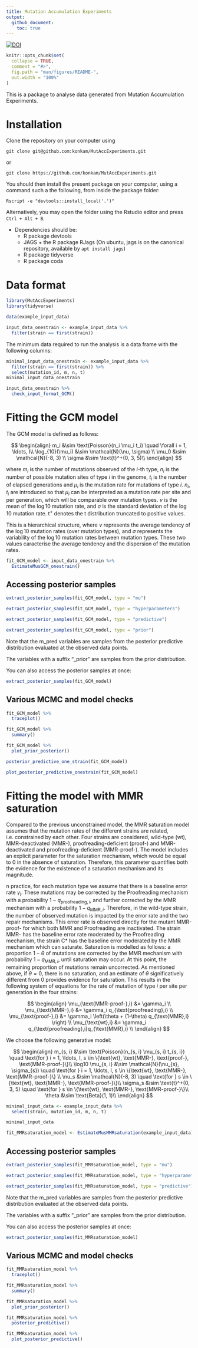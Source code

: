 ```yaml
---
title: Mutation Accumulation Experiments
output: 
  github_document:
    toc: true
---
```




[![DOI](https://zenodo.org/badge/923498484.svg)](https://doi.org/10.5281/zenodo.14847205)



<!-- README.md is generated from README.Rmd. Please edit that file -->

```r
knitr::opts_chunk$set(
  collapse = TRUE,
  comment = "#>",
  fig.path = "man/figures/README-",
  out.width = "100%"
)
```

This is a package to analyse data generated from Mutation Accumulation Experiments. 


# Installation

Clone the repository on your computer using

```
git clone git@github.com:konkam/MutAccExperiments.git
```

or 

```
git clone https://github.com/konkam/MutAccExperiments.git

```

You should then install the present package on your computer, using a command such a the following, from inside the package folder:


```
Rscript -e "devtools::install_local('.')"
```

Alternatively, you may open the folder using the Rstudio editor and press `Ctrl + Alt + B`.


- Dependencies should be:
    - R package devtools
    - JAGS + the R package RJags (On ubuntu, jags is on the canonical repository, available by `apt install jags`)
    - R package tidyverse
    - R package coda

# Data format


```r
library(MutAccExperiments)
library(tidyverse)
```

```r
data(example_input_data)

input_data_onestrain <- example_input_data %>%
  filter(strain == first(strain))
```

The minimum data required to run the analysis is a data frame with the following columns:

```r
minimal_input_data_onestrain <- example_input_data %>%
  filter(strain == first(strain)) %>%
  select(mutation_id, m, n, t)
minimal_input_data_onestrain
```

```r
input_data_onestrain %>%
  check_input_format_GCM()
```


# Fitting the GCM model

The GCM model is defined as follows:

$$
\begin{align}
m_i &\sim \text{Poisson}(n_i \mu_i t_i) \quad \forall i = 1, \ldots, I\\
\log_{10}(\mu_i) &\sim \mathcal{N}(\nu, \sigma) \\
\mu_0 &\sim \mathcal{N}(-8, 3) \\
\sigma &\sim \text{t}^+(0, 3, 5)\\
\end{align}
$$

where $m_i$ is the number of mutations observed of the $i$-th type, $n_i$ is the number of possible mutation sites of type $i$ in the genome, $t_i$ is the number of
elapsed generations and $\mu_i$ is the mutation rate for mutations of type $i$. $n_i, t_i$ are introduced so that $\mu_i$ can be interpreted as a mutation rate per site and
per generation, which will be comparable over mutation types. $\nu$ is the mean of the $\log10$ mutation rate, and $\sigma$ is the standard deviation of the $\log10$ mutation rate.
$\text{t}^+$ denotes the t distribution truncated to positive values.

This is a hierarchical structure, where $\nu$ represents the average tendency of the $\log10$ mutation rates (over mutation
types), and $\sigma$ represents the variability of the $\log10$ mutation rates between mutation types. These two values caracterise the average tendency and the dispersion of the mutation
rates.

```r
fit_GCM_model <- input_data_onestrain %>%
  EstimateMusGCM_onestrain()
```

## Accessing posterior samples

```r
extract_posterior_samples(fit_GCM_model, type = "mu")
```

```r
extract_posterior_samples(fit_GCM_model, type = "hyperparameters")
```

```r
extract_posterior_samples(fit_GCM_model, type = "predictive")
```

```r
extract_posterior_samples(fit_GCM_model, type = "prior")
```

Note that the m_pred variables are samples from the posterior predictive distribution evaluated at the observed data points.

The variables with a suffix "_prior" are samples from the prior distribution.

You can also access the posterior samples at once:

```r
extract_posterior_samples(fit_GCM_model)
```

## Various MCMC and model checks

```r
fit_GCM_model %>%
  traceplot()
```

```r
fit_GCM_model %>%
  summary()
```
```r
fit_GCM_model %>%
  plot_prior_posterior()
```

```r
posterior_predictive_one_strain(fit_GCM_model)
```
```r
plot_posterior_predictive_onestrain(fit_GCM_model)
```


# Fitting the model with MMR saturation

Compared to the previous unconstrained model, the MMR saturation model assumes that the mutation rates of the different
strains are related, i.e. constrained by each other. Four strains are considered, wild-type (wt), MMR-deactivated (MMR-), proofreading-deficient (proof-) and MMR-deactivated and proofreading-deficient (MMR-proof-).
The model includes an explicit parameter for the
saturation mechanism, which would be equal to 0 in the absence of saturation. Therefore, this
parameter quantifies both the evidence for the existence of a saturation mechanism and its
magnitude.

n practice, for each mutation type we assume that there is a baseline error rate $\gamma_i$. These mutations may
be corrected by the Proofreading mechanism with a probability $1-q_{\text{proofreading},i}$, and further
corrected by the MMR mechanism with a probability $1-q_{\text{MMR},i}$. Therefore, in the wild-type strain,
the number of observed mutation is impacted by the error rate and the two repair mechanisms. This
error rate is observed directly for the mutant MMR-proof- for which both MMR and Proofreading are inactivated.
The strain MMR- has the baseline error rate moderated by the Proofreading mechanism, the strain
C* has the baseline error moderated by the MMR mechanism which can saturate. Saturation is
modelled as follows: a proportion $1-\theta$ of mutations are corrected by the MMR mechanism with
probability  $1-q_{\text{MMR},i}$, until saturation may occur. At this point, the remaining proportion of
mutations remain uncorrected. As mentioned above, if $\theta=0$, there is no saturation, and an estimate
of $\theta$ significatively different from 0 provides evidence for saturation. This results in the following
system of equations for the rate of mutation of type $i$ per site
per generation in the four strains:

$$
\begin{align}
\mu_{\text{MMR-proof-},i} &= \gamma_i \\
\mu_{\text{MMR-},i} &= \gamma_i q_{\text{proofreading},i} \\
\mu_{\text{proof-},i} &= \gamma_i \left(\theta + (1-\theta) q_{\text{MMR},i} \right) \\
\mu_{\text{wt},i} &= \gamma_i q_{\text{proofreading},i}q_{\text{MMR},i} \\
\end{align}
$$

We choose the following generative model:

$$
\begin{align}
m_{s, i} &\sim \text{Poisson}(n_{s, i} \mu_{s, i} t_{s, i}) \quad \text{for } i = 1, \ldots, I, s \in \{\text{wt}, \text{MMR-}, \text{proof-}, \text{MMR-proof-}\}\\
\log10 \mu_{s, i} &\sim \mathcal{N}(\nu_{s}, \sigma_{s})  \quad \text{for } i = 1, \ldots, I, s \in \{\text{wt}, \text{MMR-}, \text{MMR-proof-}\} \\
\nu_s &\sim \mathcal{N}(-8, 3) \quad \text{for } s \in \{\text{wt}, \text{MMR-}, \text{MMR-proof-}\}\\
\sigma_s &\sim \text{t}^+(0, 3, 5) \quad \text{for } s \in \{\text{wt}, \text{MMR-}, \text{MMR-proof-}\}\\
\theta &\sim \text{Beta}(1, 1)\\
\end{align}
$$


```r
minimal_input_data <- example_input_data %>%
  select(strain, mutation_id, m, n, t)

minimal_input_data
```

```r
fit_MMRsaturation_model <- EstimateMusMMRsaturation(example_input_data)
```

## Accessing posterior samples

```r
extract_posterior_samples(fit_MMRsaturation_model, type = "mu")
```

```r
extract_posterior_samples(fit_MMRsaturation_model, type = "hyperparameters")
```

```r
extract_posterior_samples(fit_MMRsaturation_model, type = "predictive")
```

Note that the m_pred variables are samples from the posterior predictive distribution evaluated at the observed data points.

The variables with a suffix "_prior" are samples from the prior distribution.

You can also access the posterior samples at once:

```r
extract_posterior_samples(fit_MMRsaturation_model)
```

## Various MCMC and model checks

```r
fit_MMRsaturation_model %>%
  traceplot()
```

```r
fit_MMRsaturation_model %>%
  summary()
```

```r
fit_MMRsaturation_model %>%
  plot_prior_posterior()
```

```r
fit_MMRsaturation_model %>%
  posterior_predictive()
```


```r
fit_MMRsaturation_model %>%
  plot_posterior_predictive()
```

